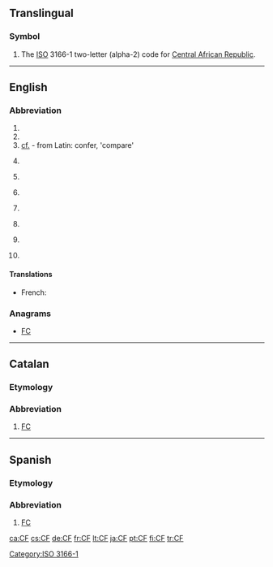 {{also|cf|Cf|cF|cf.|c.f.|.cf}}
==Translingual==

===Symbol===
{{head|mul|symbol}}
# The [[ISO]] 3166-1 two-letter (alpha-2) code for [[Central African Republic]].

[[Category:ISO 3166-1]]

----

==English==
{{wikipedia}}

===Abbreviation===
{{rfc-header|Abbreviation}}
{{en-abbr}}

# {{abbreviation of|Charlie Foxtrot|lang=en}}
# {{abbreviation of|cluster fuck|lang=en}}
# [[cf.]] - from Latin: confer, 'compare'
# {{lb|en|baseball}} {{abbreviation of|center field|lang=en}}
# {{lb|en|baseball}} {{abbreviation of|center fielder|lang=en}}
# {{lb|en|Canada|military}} {{abbreviation of|Canadian Forces|lang=en}}
# {{lb|en|computing}} {{abbreviation of|w:.NET Compact Framework|.NET Compact Framework|lang=en}}
# {{lb|en|computing}} {{abbreviation of|w:Collaborative filtering|Collaborative filtering|lang=en}}
# {{lb|en|finance}} {{abbreviation of|cash flow|lang=en}}
# {{lb|en|health}} {{abbreviation of|Cystic Fibrosis|lang=en}}
====Translations====
{{trans-top|Canadian Forces}}
* French: {{t+|fr|FC}}
{{trans-mid}}
{{trans-bottom}}

===Anagrams===
* [[FC#English|FC]]

----
==Catalan==

===Etymology===
{{m|ca|[[club|Club]] de [[futbol|Futbol]]||Football Club}}

===Abbreviation===
{{rfc-header|Abbreviation}}
{{head|ca|abbreviation}}

# [[FC]] {{gloss|Football Club}}
----

==Spanish==

===Etymology===
{{m|es|[[club|Club]] de [[fútbol|Fútbol]]||Football Club}}

===Abbreviation===
{{rfc-header|Abbreviation}}
{{head|es|abbreviation}}

# [[FC]] {{gloss|Football Club}}

[[ca:CF]]
[[cs:CF]]
[[de:CF]]
[[fr:CF]]
[[lt:CF]]
[[ja:CF]]
[[pt:CF]]
[[fi:CF]]
[[tr:CF]]